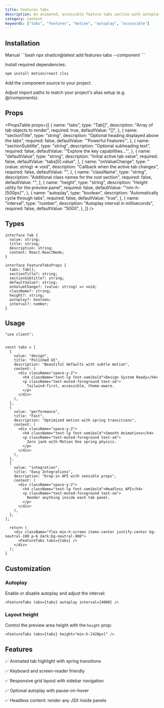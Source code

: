 ```yaml
---
title: Features Tabs
description: An animated, accessible feature tabs section with autoplay, keyboard navigation, and responsive layout.
category: Content
keywords: ["tabs", "features", "motion", "autoplay", "accessible"]
---
```


<CodePreview
  name="features-tabs"
  title="Features Tabs"
  description="An animated, accessible feature tabs section with autoplay and keyboard navigation."
/>

## Installation

<CodeTabs>

<TabsList>
  <TabsTrigger value="cli">
    <Shadcn />
  </TabsTrigger>
  <TabsTrigger value="manual">Manual</TabsTrigger>
</TabsList>

<TabsContent value="cli">
  ```bash npx shadcn@latest add features-tabs --component ```
</TabsContent>

<TabsContent value="manual">

<Steps>

<Step>Install required dependencies:</Step>

```bash
npm install motion/react clsx
```

<Step>Add the component source to your project.</Step>

<ComponentSource name="features-tabs" title="components/ui/features-tabs.tsx" />

<Step>
  Adjust import paths to match your project's alias setup (e.g. @/components).
</Step>

</Steps>
</TabsContent>
</CodeTabs>

## Props

<PropsTable
  props={[
    {
      name: "tabs",
      type: "Tab[]",
      description: "Array of tab objects to render",
      required: true,
      defaultValue: "[]",
    },
    {
      name: "sectionTitle",
      type: "string",
      description: "Optional heading displayed above the tabs",
      required: false,
      defaultValue: '"Powerful Features"',
    },
    {
      name: "sectionSubtitle",
      type: "string",
      description: "Optional subheading text",
      required: false,
      defaultValue: '"Explore the key capabilities..."',
    },
    {
      name: "defaultValue",
      type: "string",
      description: "Initial active tab value",
      required: false,
      defaultValue: "tabs[0].value",
    },
    {
      name: "onValueChange",
      type: "(value: string) => void",
      description: "Callback when the active tab changes",
      required: false,
      defaultValue: "",
    },
    {
      name: "className",
      type: "string",
      description: "Additional class names for the root section",
      required: false,
      defaultValue: "",
    },
    {
      name: "height",
      type: "string",
      description: "Height utility for the preview panel",
      required: false,
      defaultValue: '"min-h-[500px]"',
    },
    {
      name: "autoplay",
      type: "boolean",
      description: "Automatically cycle through tabs",
      required: false,
      defaultValue: "true",
    },
    {
      name: "interval",
      type: "number",
      description: "Autoplay interval in milliseconds",
      required: false,
      defaultValue: "5000",
    },
  ]}
/>

## Types

```tsx
interface Tab {
  value: string;
  title: string;
  description: string;
  content: React.ReactNode;
}

interface FeatureTabsProps {
  tabs: Tab[];
  sectionTitle?: string;
  sectionSubtitle?: string;
  defaultValue?: string;
  onValueChange?: (value: string) => void;
  className?: string;
  height?: string;
  autoplay?: boolean;
  interval?: number;
}
```

## Usage

```tsx
"use client";


const tabs = [
  {
    value: "design",
    title: "Polished UI",
    description: "Beautiful defaults with subtle motion",
    content: (
      <div className="space-y-2">
        <h4 className="text-lg font-semibold">Design System Ready</h4>
        <p className="text-muted-foreground text-sm">
          Tailwind-first, accessible, theme-aware.
        </p>
      </div>
    ),
  },
  {
    value: "performance",
    title: "Fast",
    description: "Optimized motion with spring transitions",
    content: (
      <div className="space-y-2">
        <h4 className="text-lg font-semibold">Smooth Animations</h4>
        <p className="text-muted-foreground text-sm">
          Zero jank with Motion One spring physics.
        </p>
      </div>
    ),
  },
  {
    value: "integration",
    title: "Easy Integrations",
    description: "Drop-in API with sensible props",
    content: (
      <div className="space-y-2">
        <h4 className="text-lg font-semibold">Headless API</h4>
        <p className="text-muted-foreground text-sm">
          Render anything inside each tab panel.
        </p>
      </div>
    ),
  },
];

  return (
    <div className="flex min-h-screen items-center justify-center bg-neutral-100 p-6 dark:bg-neutral-900">
      <FeatureTabs tabs={tabs} />
    </div>
  );
}
```

## Customization

### Autoplay

Enable or disable autoplay and adjust the interval:

```tsx
<FeatureTabs tabs={tabs} autoplay interval={4000} />
```

### Layout height

Control the preview area height with the `height` prop:

```tsx
<FeatureTabs tabs={tabs} height="min-h-[420px]" />
```

## Features

✅ Animated tab highlight with spring transitions

✅ Keyboard and screen-reader friendly

✅ Responsive grid layout with sidebar navigation

✅ Optional autoplay with pause-on-hover

✅ Headless content: render any JSX inside panels

